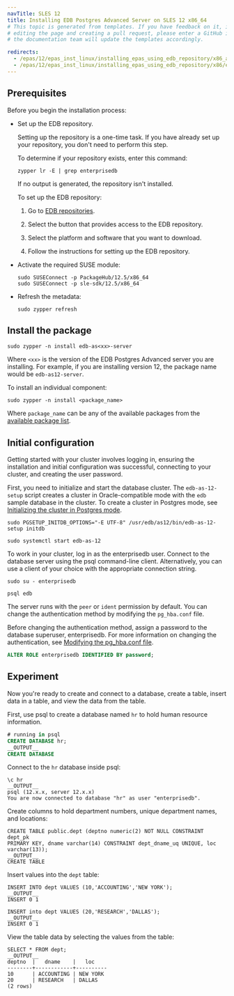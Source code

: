 ```yaml
---
navTitle: SLES 12
title: Installing EDB Postgres Advanced Server on SLES 12 x86_64
# This topic is generated from templates. If you have feedback on it, instead of
# editing the page and creating a pull request, please enter a GitHub issue and
# the documentation team will update the templates accordingly.

redirects:
  - /epas/12/epas_inst_linux/installing_epas_using_edb_repository/x86_amd64/epas_sles12_x86
  - /epas/12/epas_inst_linux/installing_epas_using_edb_repository/x86/epas_sles12_x86
---
```


## Prerequisites

Before you begin the installation process:

- Set up the EDB repository.

  Setting up the repository is a one-time task. If you have already set up your repository, you don't need to perform this step.

  To determine if your repository exists, enter this command:

  `zypper lr -E | grep enterprisedb`

  If no output is generated, the repository isn't installed.

  To set up the EDB repository:

  1. Go to [EDB repositories](https://www.enterprisedb.com/repos-downloads).

  1. Select the button that provides access to the EDB repository.
  1. Select the platform and software that you want to download.

  1. Follow the instructions for setting up the EDB repository.

- Activate the required SUSE module:
  ```shell
  sudo SUSEConnect -p PackageHub/12.5/x86_64
  sudo SUSEConnect -p sle-sdk/12.5/x86_64

  ```
- Refresh the metadata:
  ```shell
  sudo zypper refresh
  ```

## Install the package

```shell
sudo zypper -n install edb-as<xx>-server
```

Where `<xx>` is the version of the EDB Postgres Advanced server you are installing. For example, if you are installing version 12, the package name would be `edb-as12-server`.

To install an individual component:

```shell
sudo zypper -n install <package_name>
```

Where `package_name` can be any of the available packages from the [available package list](/epas/12/installing/linux_install_details/rpm_packages/).

## Initial configuration

Getting started with your cluster involves logging in, ensuring the installation and initial configuration was successful, connecting to your cluster, and creating the user password.

First, you need to initialize and start the database cluster. The `edb-as-12-setup` script creates a cluster in Oracle-compatible mode with the `edb` sample database in the cluster. To create a cluster in Postgres mode, see [Initializing the cluster in Postgres mode](../linux_install_details/managing_an_advanced_server_installation/#initializing-the-cluster-in-postgres-mode).

```shell
sudo PGSETUP_INITDB_OPTIONS="-E UTF-8" /usr/edb/as12/bin/edb-as-12-setup initdb

sudo systemctl start edb-as-12
```

To work in your cluster, log in as the enterprisedb user. Connect to the database server using the psql command-line client. Alternatively, you can use a client of your choice with the appropriate connection string.

```shell
sudo su - enterprisedb

psql edb
```

The server runs with the `peer` or `ident` permission by default. You can change the authentication method by modifying the `pg_hba.conf` file.

Before changing the authentication method, assign a password to the database superuser, enterprisedb. For more information on changing the authentication, see [Modifying the pg_hba.conf file](../../epas_guide/03_database_administration/01_configuration_parameters/01_setting_new_parameters/#modifying-the-pg_hbaconf-file).

```sql
ALTER ROLE enterprisedb IDENTIFIED BY password;
```

## Experiment

Now you're ready to create and connect to a database, create a table, insert data in a table, and view the data from the table.

First, use psql to create a database named `hr` to hold human resource information.

```sql
# running in psql
CREATE DATABASE hr;
__OUTPUT__
CREATE DATABASE
```

Connect to the `hr` database inside psql:

```
\c hr
__OUTPUT__
psql (12.x.x, server 12.x.x)
You are now connected to database "hr" as user "enterprisedb".
```

Create columns to hold department numbers, unique department names, and locations:

```
CREATE TABLE public.dept (deptno numeric(2) NOT NULL CONSTRAINT dept_pk
PRIMARY KEY, dname varchar(14) CONSTRAINT dept_dname_uq UNIQUE, loc
varchar(13));
__OUTPUT__
CREATE TABLE
```

Insert values into the `dept` table:

```
INSERT INTO dept VALUES (10,'ACCOUNTING','NEW YORK');
__OUTPUT__
INSERT 0 1
```

```
INSERT into dept VALUES (20,'RESEARCH','DALLAS');
__OUTPUT__
INSERT 0 1
```

View the table data by selecting the values from the table:

```
SELECT * FROM dept;
__OUTPUT__
deptno  |   dname    |   loc
--------+------------+----------
10      | ACCOUNTING | NEW YORK
20      | RESEARCH   | DALLAS
(2 rows)
```
